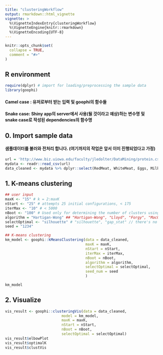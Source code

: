 ```yaml
---
title: "clusteringWorkflow"
output: rmarkdown::html_vignette
vignette: >
  %\VignetteIndexEntry{clusteringWorkflow}
  %\VignetteEngine{knitr::rmarkdown}
  %\VignetteEncoding{UTF-8}
---
```


```r
knitr::opts_chunk$set(
  collapse = TRUE,
  comment = "#>"
)
```

## R environment

```r
require(dplyr) # import for loading/preprocessing the sample data
library(goophi)
```

#### Camel case : 유저로부터 받는 입력 및 goophi의 함수들
#### Snake case: Shiny app의 server에서 사용(될 것이라고 예상)하는 변수명 및 snake case로 작성된 dependencies의 함수명

## 0. Import sample data

#### 샘플데이터를 불러와 전처리 합니다. (여기까지의 작업은 앞서 이미 진행되었다고 가정)

```r
url = 'http://www.biz.uiowa.edu/faculty/jledolter/DataMining/protein.csv'
mydata <- readr::read_csv(url)
data_cleaned <- mydata %>% dplyr::select(RedMeat, WhiteMeat, Eggs, Milk) ## unsupervised -> target 변수는 제외
```

## 1. K-means clustering

```r
## user input
maxK <- "15" # k = 2:maxK
nStart <- "25" # attempts 25 initial configurations, < 175
iterMax <- "10" # < 5000
nBoot <- "100" # Used only for determining the number of clusters using gap statistic
algorithm = "Hartigan-Wong" ## "Hartigan-Wong", "Lloyd", "Forgy", "MacQueen"
selectOptimal <- "silhouette" # "silhouette", "gap_stat" // there's no mathematical definition for selecting optimal k using elbow(wss) method.
seed = "1234"

## K-means clustering
km_model <- goophi::kMeansClustering(data = data_cleaned,
                                     maxK = maxK,
                                     nStart = nStart,
                                     iterMax = iterMax,
                                     nBoot = nBoot,
                                     algorithm = algorithm,
                                     selectOptimal = selectOptimal,
                                     seed_num = seed
                                     )

km_model
```

## 2. Visualize

```r
vis_result <- goophi::clusteringVis(data = data_cleaned,
                          model = km_model,
                          maxK = maxK,
                          nStart = nStart,
                          nBoot = nBoot,
                          selectOptimal = selectOptimal)
vis_result$elbowPlot
vis_result$optimalK
vis_result$clustVis
```


